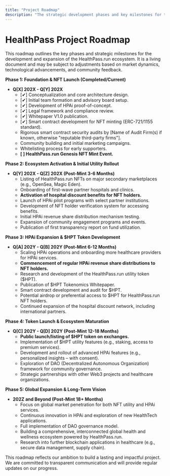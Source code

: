```yaml
---
title: "Project Roadmap"
description: "The strategic development phases and key milestones for the HealthPass.run project."
---
```


# HealthPass Project Roadmap

This roadmap outlines the key phases and strategic milestones for the development and expansion of the HealthPass.run ecosystem. It is a living document and may be subject to adjustments based on market dynamics, technological advancements, and community feedback.

**Phase 1: Foundation & NFT Launch (Completed/Current)**

- **Q[X] 202X - Q[Y] 202X**
  - [✔] Conceptualization and core architecture design.
  - [✔] Initial team formation and advisory board setup.
  - [✔] Development of HPAi proof-of-concept.
  - [✔] Legal framework and compliance review.
  - [✔] Whitepaper V1.0 publication.
  - [✔] Smart contract development for NFT minting (ERC-721/1155 standard).
  - Rigorous smart contract security audits by [Name of Audit Firm(s) if known, otherwise "reputable third-party firms"].
  - Community building and initial marketing campaigns.
  - Whitelisting process for early supporters.
  - **[ ] HealthPass.run Genesis NFT Mint Event.**

**Phase 2: Ecosystem Activation & Initial Utility Rollout**

- **Q[Y] 202X - Q[Z] 202X (Post-Mint 3-6 Months)**
  - Listing of HealthPass.run NFTs on major secondary marketplaces (e.g., OpenSea, Magic Eden).
  - Onboarding of first-wave partner hospitals and clinics.
  - **Activation of hospital discount benefits for NFT holders.**
  - Launch of HPAi pilot programs with select partner institutions.
  - Development of NFT holder verification system for accessing benefits.
  - Initial HPAi revenue share distribution mechanism testing.
  - Expansion of community engagement programs and events.
  - Publication of first transparency report on fund utilization.

**Phase 3: HPAi Expansion & \$HPT Token Development**

- **Q[A] 202Y - Q[B] 202Y (Post-Mint 6-12 Months)**
  - Scaling HPAi operations and onboarding more healthcare providers for HPAi services.
  - **Commencement of regular HPAi revenue share distributions to NFT holders.**
  - Research and development of the HealthPass.run utility token (\$HPT).
  - Publication of \$HPT Tokenomics Whitepaper.
  - Smart contract development and audit for \$HPT.
  - Potential airdrop or preferential access to \$HPT for HealthPass.run NFT holders.
  - Continued expansion of the hospital discount network, including international partners.

**Phase 4: Token Launch & Ecosystem Maturation**

- **Q[C] 202Y - Q[D] 202Y (Post-Mint 12-18 Months)**
  - **Public launch/listing of \$HPT token on exchanges.**
  - Implementation of \$HPT utility features (e.g., staking, access to premium services).
  - Development and rollout of advanced HPAi features (e.g., personalized insights – with consent).
  - Exploration of DAO (Decentralized Autonomous Organization) framework for community governance.
  - Strategic partnerships with other Web3 projects and healthcare organizations.

**Phase 5: Global Expansion & Long-Term Vision**

- **202Z and Beyond (Post-Mint 18\+ Months)**
  - Focus on global market penetration for both NFT utility and HPAi services.
  - Continuous innovation in HPAi and exploration of new HealthTech applications.
  - Full implementation of DAO governance model.
  - Building a comprehensive, interconnected global health and wellness ecosystem powered by HealthPass.run.
  - Research into further blockchain applications in healthcare (e.g., secure data management, supply chain).

This roadmap reflects our ambition to build a lasting and impactful project. We are committed to transparent communication and will provide regular updates on our progress.